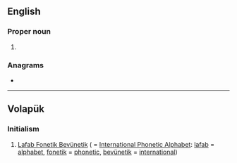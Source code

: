 ==English==

===Proper noun===
{{en-proper noun}}

# {{initialism of|[[London]] [[fire brigade]]|lang=en}}

===Anagrams===
* {{anagrams|en|a=bfl|LBF|lbf}}

----

==Volapük==

===Initialism===
{{rfc-header|Initialism}}
{{head|vo|initialism}}

# [[Lafab Fonetik Bevünetik]] ( = [[International Phonetic Alphabet]]: [[lafab]] = [[alphabet]], [[fonetik]] = [[phonetic]], [[bevünetik]] = [[international]])